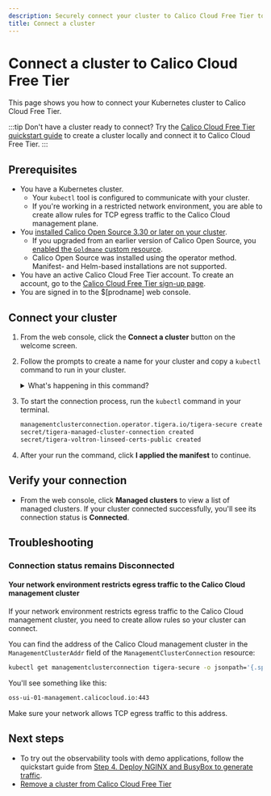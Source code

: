 ```yaml
---
description: Securely connect your cluster to Calico Cloud Free Tier to access centralized network observability for your Kubernetes deployment.
title: Connect a cluster
---
```


# Connect a cluster to Calico Cloud Free Tier

This page shows you how to connect your Kubernetes cluster to Calico Cloud Free Tier.

:::tip
Don't have a cluster ready to connect?
Try the [Calico Cloud Free Tier quickstart guide](quickstart.mdx) to create a cluster locally and connect it to Calico Cloud Free Tier.
:::

## Prerequisites

* You have a Kubernetes cluster.
  * Your `kubectl` tool is configured to communicate with your cluster.
  * If you're working in a restricted network environment, you are able to create allow rules for TCP egress traffic to the Calico Cloud management plane.
* You [installed Calico Open Source 3.30 or later on your cluster](/calico/latest/getting-started).
  * If you upgraded from an earlier version of Calico Open Source, you [enabled the `Goldmane` custom resource](/calico/latest/observability/enable-whisker).
  * Calico Open Source was installed using the operator method.
    Manifest- and Helm-based installations are not supported.
* You have an active Calico Cloud Free Tier account.
  To create an account, go to the [Calico Cloud Free Tier sign-up page](https://calicocloud.io).
* You are signed in to the $[prodname] web console.

## Connect your cluster

1. From the web console, click the **Connect a cluster** button on the welcome screen.
1. Follow the prompts to create a name for your cluster and copy a `kubectl` command to run in your cluster.

    <details>
     <summary>What's happening in this command?</summary>

   This command creates three resources in your cluster:
   * **A `ManagementClusterConnection` resource**.
     This resource specifies the address of the Calico Cloud management cluster.
   * **A `Secret` resource (`tigera-managed-cluster-connection`)**.
     This resource provides certificates for secure communication between your cluster and the Calico Cloud management cluster.
   * **A `Secret` resource (`tigera-voltron-linseed-certs-public`)**.
     This resource provides certificates for secure communications for the specific components that Calico Cloud uses for log data and observability.

   ```bash title='Example of generated kubectl command to connect a cluster to Calico Cloud Free Tier'
   kubectl apply -f - <<EOF
   # Once applied to your managed cluster, a deployment is created to establish a secure tcp connection
   # with the management cluster.

   apiVersion: operator.tigera.io/v1
   kind: ManagementClusterConnection
   metadata:
   name: tigera-secure
   spec:
   # ManagementClusterAddr should be the externally reachable address to which your managed cluster
   # will connect. Valid examples are: "0.0.0.0:31000", "example.com:32000", "[::1]:32500"
   managementClusterAddr: "oss-ui-01-management.calicocloud.io:443"

   ---

   apiVersion: v1
   kind: Secret
   metadata:
   name: tigera-managed-cluster-connection
   namespace: tigera-operator
   type: Opaque
   data:
   # This is the certificate of the management cluster side of the tunnel.
   management-cluster.crt: ...
   # The certificate and private key that are created and signed by the CA in the management cluster.
   managed-cluster.crt: ...
   managed-cluster.key: ...

   ---
   apiVersion: v1
   kind: Secret
   metadata:
   name: tigera-voltron-linseed-certs-public
   namespace: tigera-operator
   type: Opaque
   data:
   tls.crt: ...

   EOF
   ```
   </details>

1. To start the connection process, run the `kubectl` command in your terminal.

   ```bash title='Sample output'
   managementclusterconnection.operator.tigera.io/tigera-secure created
   secret/tigera-managed-cluster-connection created
   secret/tigera-voltron-linseed-certs-public created
   ```

1. After your run the command, click **I applied the manifest** to continue.

## Verify your connection

* From the web console, click **Managed clusters** to view a list of managed clusters.
  If your cluster connected successfully, you'll see its connection status is **Connected**.

## Troubleshooting

### Connection status remains **Disconnected**

#### Your network environment restricts egress traffic to the Calico Cloud management cluster

If your network environment restricts egress traffic to the Calico Cloud management cluster, you need to create allow rules so your cluster can connect.

You can find the address of the Calico Cloud management cluster in the `ManagementClusterAddr` field of the `ManagementClusterConnection` resource:

```bash
kubectl get managementclusterconnection tigera-secure -o jsonpath='{.spec.managementClusterAddr}'
```

You'll see something like this:

```bash title='Sample output'
oss-ui-01-management.calicocloud.io:443
```

Make sure your network allows TCP egress traffic to this address.


## Next steps

* To try out the observability tools with demo applications, follow the quickstart guide from [Step 4. Deploy NGINX and BusyBox to generate traffic](quickstart.mdx#step-4-deploy-nginx-and-busybox-to-generate-traffic).
* [Remove a cluster from Calico Cloud Free Tier](disconnect-cluster-free.mdx)
